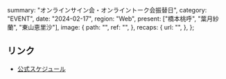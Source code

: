   summary: "オンラインサイン会・オンライントーク会振替日",
  category: "EVENT",
  date: "2024-02-17",
  region: "Web",
  present: ["橋本桃呼", "葉月紗蘭", "東山恵里沙"],
  image: {
    path: "",
    ref: "",
  },
  recaps: {
    url: "",
  },
};

## リンク

- [公式スケジュール](https://takanenonadeshiko.jp/?p=1741)

